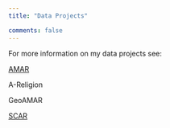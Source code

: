```yaml
---
title: "Data Projects"

comments: false
---
```


For more information on my data projects see:

[AMAR](https://jkbirnir.github.io/AMAR/)

A-Religion

GeoAMAR

[SCAR](https://jkbirnir.github.io/SCAR/)
